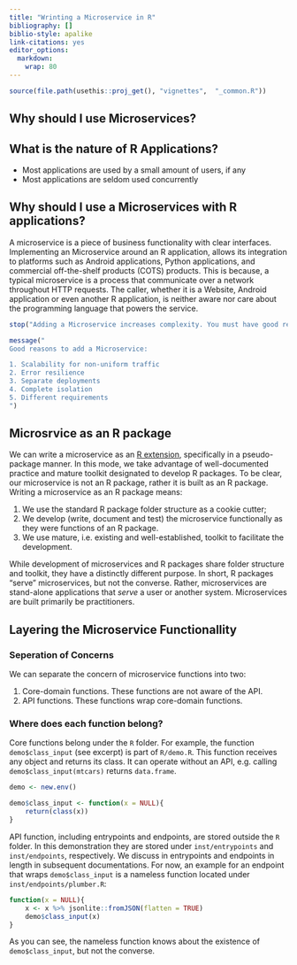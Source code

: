 ---
title: "Wrinting a Microservice in R"
bibliography: []
biblio-style: apalike
link-citations: yes
editor_options: 
  markdown: 
    wrap: 80
---

```{r, include = FALSE}
source(file.path(usethis::proj_get(), "vignettes",  "_common.R"))
```

## Why should I use Microservices?

## What is the nature of R Applications?

* Most applications are used by a small amount of users, if any
* Most applications are seldom used concurrently

## Why should I use a Microservices with R applications?

A microservice is a piece of business functionality with clear interfaces.
Implementing an Microservice around an R application, allows its integration to
platforms such as Android applications, Python applications, and commercial
off-the-shelf products (COTS) products. This is because, a typical
microservice is a process that communicate over a network throughout HTTP
requests. The caller, whether it is a Website, Android application or even
another R application, is neither aware nor care about the programming language
that powers the service.

```{r error=TRUE}
stop("Adding a Microservice increases complexity. You must have good reasons to do so.")
```

```{r message=TRUE}
message("
Good reasons to add a Microservice:

1. Scalability for non-uniform traffic
2. Error resilience
3. Separate deployments
4. Complete isolation
5. Different requirements
")
```


## Microsrvice as an R package

We can write a microservice as an [R
extension](https://cran.r-project.org/doc/manuals/r-release/R-exts.html),
specifically in a pseudo-package manner. In this mode, we take advantage of
well-documented practice and mature toolkit designated to develop R packages. To
be clear, our microservice is not an R package, rather it is built as an R
package. Writing a microservice as an R package means:

1.  We use the standard R package folder structure as a cookie cutter;
2.  We develop (write, document and test) the microservice functionally as they
    were functions of an R package.
3.  We use mature, i.e. existing and well-established, toolkit to facilitate the
    development.

While development of microservices and R packages share folder structure and
toolkit, they have a distinctly different purpose. In short, R packages "serve"
microservices, but not the converse. Rather, microservices are stand-alone
applications that *serve* a user or another system. Microservices are built
primarily be practitioners.

## Layering the Microservice Functionallity

### Seperation of Concerns

We can separate the concern of microservice functions into two:

1. Core-domain functions. These functions are not aware of the API. 
2. API functions. These functions wrap core-domain functions.

### Where does each function belong? 

Core functions belong under the `R` folder. For example, the function
`demo$class_input` (see excerpt) is part of `R/demo.R`. This function receives
any object and returns its class. It can operate without an API, e.g. calling
`demo$class_input(mtcars)` returns `data.frame`.

```{r, eval=FALSE, echo = TRUE}
demo <- new.env()

demo$class_input <- function(x = NULL){
    return(class(x))
}
```

API function, including entrypoints and endpoints, are stored outside the `R`
folder. In this demonstration they are stored under `inst/entrypoints` and
`inst/endpoints`, respectively. We discuss in entrypoints and endpoints in
length in subsequent documentations. For now, an example for an endpoint that
wraps `demo$class_input` is a nameless function located under
`inst/endpoints/plumber.R`:

```{r, eval=FALSE, echo = TRUE}
function(x = NULL){
    x <- x %>% jsonlite::fromJSON(flatten = TRUE)
    demo$class_input(x)
}
```

As you can see, the nameless function knows about the existence of
`demo$class_input`, but not the converse.
